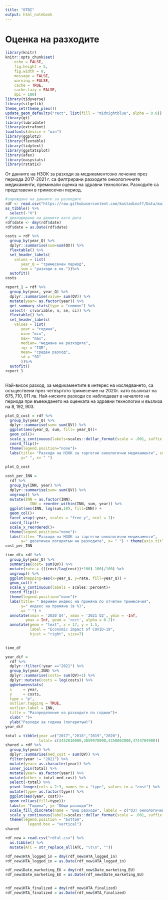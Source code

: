 ```yaml
---
title: "OTBI"
output: html_notebook
---
```


# Оценка на разходите

```r
library(knitr)
knitr::opts_chunk$set(
	echo = FALSE,
	fig.height = 5,
	fig.width = 8,
	message = FALSE,
	warning = FALSE,
	cache = TRUE,
	cache.lazy = FALSE,
	dpi = 180)
library(tidyverse)
library(silgelib)
theme_set(theme_plex())
update_geom_defaults("rect", list(fill = "midnightblue", alpha = 0.8))
library(gt)
library(lubridate)
library(extrafont)
loadfonts(device = "win")
library(ggplot2)
library(flextable)
library(tidytext)
library(ggstatsplot)
library(afex)
library(easystats)
library(rstatix)
```

От данните на НЗОК за разходи за медикаментозно лечение през периода 2017-2021 г. са филтрирани разходите онкологичните медикаменти, преминали оценка на здравни технологии. Разходите са представени в тримесечен период.

```r
#зареждане на данните за разходите
rdf <- read.csv("https://raw.githubusercontent.com/kostadinoff/Data/main/OTBI/rdf_cost.csv", stringsAsFactors=TRUE) %>% 
as_tibble() %>% 
  select(-"X")
# деклариране на данните като дата
rdf$date <- dmy(rdf$date)
rdf$date = as.Date(rdf$date)

```

```r
costs = rdf %>% 
  group_by(year_Q) %>% 
  dplyr::summarise(sum=sum(QV)) %>% 
  flextable() %>% 
  set_header_labels(
    values = list(
       year_Q = "тримесечен период",
       sum = "разходи в лв."))%>%   
  autofit()
costs
```

```r
report_1 = rdf %>% 
  group_by(year, year_Q) %>% 
  dplyr::summarise(value= sum(QV)) %>% 
  mutate(year= as.factor(year)) %>% 
  get_summary_stats(type = "common") %>% 
  select(- c(variable, n, se, ci)) %>% 
  flextable() %>% 
  set_header_labels(
    values = list(
       year = "година",
       min= "min",
       max= "max",
       median= "медиана на разходите",
       iqr = "IQR",
       mean= "среден разход",
       sd = "SD"
       ))%>%   
  autofit()
report_1 
  
```


Най-висок разход, за медикаментите в интерес на изследването, са осъществени през четвъртото тримесечие на 2020г. като възлизат на $675,710,011$ лв. Най-ниските разходи се наблюдават в началото на периода при въвеждането на оценката на здравни технологии и възлиза на $8,192,903$.

```r
plot_Q_cost = rdf %>% 
  group_by(year_Q) %>% 
  dplyr::summarise(sum= sum(QV)) %>% 
  ggplot(aes(year_Q, sum, fill= year_Q))+
  geom_col()+
  scale_y_continuous(labels=scales::dollar_format(scale = .001, suffix = " мил.лв", prefix = " "))+
  coord_flip()+
  theme(legend.position="none")+
  labs(title= "Разходи на НЗОК за таргетни онкологични медикаменти", subtitle = " в милиони лева, по тримесечие",
       y=" ", x= " ")
  
plot_Q_cost
```

```r
cost_per_INN = 
  rdf %>% 
  group_by(INN, year) %>% 
  dplyr::summarise(sum= sum(QV)) %>% 
  ungroup() %>% 
  mutate(INN = as.factor(INN),
           INN = reorder_within(INN, sum, year)) %>%
  ggplot(aes(INN, log(sum,10), fill=INN)) +
  geom_col()+
  facet_wrap(~year, scales = "free_y", ncol = 1)+
  coord_flip()+
  scale_x_reordered()+
  theme(legend.position="none")+
  labs(title= "Разходи на НЗОК за таргетни онкологични медикаменти",
       y=" десетичен логаритъм на разходите", x= " ") + theme(axis.title = element_text(family = "Courier")) +labs(alpha = 0.6)
cost_per_INN
```

```r
time_df= rdf %>% 
  group_by(year_Q) %>% 
  summarise(cost= sum(QV)) %>% 
  mutate(rate = (((cost/lag(cost))*100)-100)/100) %>%
  ungroup() %>% 
  ggplot(mapping=aes(x=year_Q, y=rate, fill=year_Q)) +
  geom_col() +
  scale_y_continuous(labels = scales::percent)+
  coord_flip()+
  theme(legend.position="none")+
  labs(title= " Верижен индекс на промяна по отчетни тримесечия", 
       y=" индекс на промяна (в %)", 
       x= " ") +
  annotate(xmin = '2020 Q4', xmax = '2021 Q2', ymin = -Inf,
         ymax = Inf, geom = 'rect', alpha = 0.2)+
  annotate(geom = "text", x = 17, y = 1.5, 
           label = "Economic impact of COVID-19", 
           hjust = "right", size=7)

  
time_df
```




```r

year_dif =
  rdf %>% 
  dplyr::filter(!year =="2021") %>% 
  group_by(year,INN) %>% 
  dplyr::summarise(costs= sum(QV)+1) %>% 
  dplyr::mutate(costs = log(costs)) %>% 
  ggbetweenstats(
  x     = year,
  y     = costs,
  type = "p",
  outlier.tagging = TRUE,
  outlier.label = INN,
  title = "Разпределение на разходите по години")+
  xlab(" ")+
  ylab("Разходи за година (логаритъм)")
year_dif

```

```r

total = tibble(year =c("2017","2018","2019","2020"),
               total= c(3452816000,3859978000,4350003000,4744704900))
shared = rdf %>% 
  group_by(year) %>% 
  dplyr::summarise(med_cost = sum(QV)) %>% 
  filter(year != "2021") %>% 
  mutate(year= as.character(year)) %>% 
  inner_join(total) %>% 
  mutate(year= as.factor(year)) %>% 
  mutate(other = total-med_cost) %>% 
  select(-total) %>% 
  pivot_longer(cols = 2:3, names_to = "type", values_to = "cost") %>% 
  mutate(type= as.factor(type)) %>% 
  ggplot(aes(year, cost))+
  geom_col(aes(fill=type))+
  labs(x= "Година", y= "Общи разходи")+
  scale_fill_discrete(name = "Вид разходи", labels = c("ОЗТ онкологични медикаменти", "Всички останали"))+
  scale_y_continuous(labels=scales::dollar_format(scale = .001, suffix = " мил.лв", prefix = " "))+
  theme(legend.position = "bottom",
          legend.box = "vertical")
shared
```
```r
rdf_new = read.csv("rdful.csv") %>% 
  as.tibble() %>% 
  mutate(ATC = str_replace_all(ATC, "\t\n", "")) 

rdf_new$HTA_logged_in = dmy(rdf_new$HTA_logged_in)
rdf_new$HTA_logged_in = as.Date(rdf_new$HTA_logged_in)

rdf_new$Date_marketing_EU = dmy(rdf_new$Date_marketing_EU)
rdf_new$Date_marketing_EU = as.Date(rdf_new$Date_marketing_EU)


rdf_new$HTA_finalized = dmy(rdf_new$HTA_finalized)
rdf_new$HTA_finalized = as.Date(rdf_new$HTA_finalized)

```

